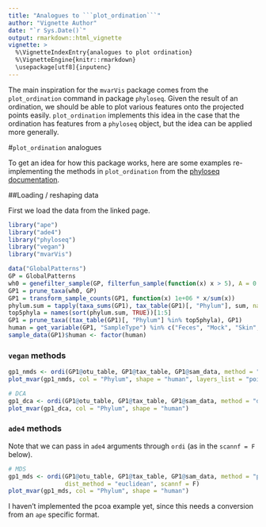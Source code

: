 ```yaml
---
title: "Analogues to ```plot_ordination```"
author: "Vignette Author"
date: "`r Sys.Date()`"
output: rmarkdown::html_vignette
vignette: >
  %\VignetteIndexEntry{analogues to plot ordination}
  %\VignetteEngine{knitr::rmarkdown}
  \usepackage[utf8]{inputenc}
---
```



The main inspiration for the ```mvarVis``` package comes from the
```plot_ordination``` command in package ```phyloseq```. Given the result of an
ordination, we should be able to plot various features onto the projected
points easily. ```plot_ordination``` implements this idea in the case that
the ordination has features from a ```phyloseq``` object, but the idea
can be applied more generally.

#```plot_ordination``` analogues

To get an idea for how this package works, here are some examples
re-implementing the methods in ```plot_ordination``` from the
[phyloseq documentation](http://joey711.github.io/phyloseq/plot_ordination-examples).

##Loading / reshaping data

First we load the data from the linked page.

```r
library("ape")
library("ade4")
library("phyloseq")
library("vegan")
library("mvarVis")
```

```r
data("GlobalPatterns")
GP = GlobalPatterns
wh0 = genefilter_sample(GP, filterfun_sample(function(x) x > 5), A = 0.5 * nsamples(GP))
GP1 = prune_taxa(wh0, GP)
GP1 = transform_sample_counts(GP1, function(x) 1e+06 * x/sum(x))
phylum.sum = tapply(taxa_sums(GP1), tax_table(GP1)[, "Phylum"], sum, na.rm = TRUE)
top5phyla = names(sort(phylum.sum, TRUE))[1:5]
GP1 = prune_taxa((tax_table(GP1)[, "Phylum"] %in% top5phyla), GP1)
human = get_variable(GP1, "SampleType") %in% c("Feces", "Mock", "Skin", "Tongue")
sample_data(GP1)$human <- factor(human)
```

### ```vegan``` methods

```r
gp1_nmds <- ordi(GP1@otu_table, GP1@tax_table, GP1@sam_data, method = "metaMDS")
plot_mvar(gp1_nmds, col = "Phylum", shape = "human", layers_list = "point-text")

# DCA
gp1_dca <- ordi(GP1@otu_table, GP1@tax_table, GP1@sam_data, method = "decorana")
plot_mvar(gp1_dca, col = "Phylum", shape = "human")
```

### ```ade4``` methods

Note that we can pass in ```ade4``` arguments through ```ordi``` (as in the
```scannf = F``` below).

```r
# MDS
gp1_mds <- ordi(GP1@otu_table, GP1@tax_table, GP1@sam_data, method = "pco",
                dist_method = "euclidean", scannf = F)
plot_mvar(gp1_mds, col = "Phylum", shape = "human")
```

I haven't implemented the pcoa example yet, since this needs a conversion
from an ```ape``` specific format.

